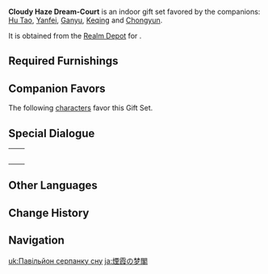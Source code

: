 {{Furnishing Infobox
|id             = 350036
|image          = Furnishing Set Cloudy Haze Dream-Court Display.png
|category       = Indoor Set
|subcategory    = Gift Set
|rarity         = 4
|adeptal_energy = 810
|load           = 1,390
|description    = "Of cloud-haze faintly dreaming."<br />A humble and unassuming bedroom alike in many ways to one you might find in Wangshu Inn. This bedroom's mystery is hard to explain in words. Sometimes it will evoke remembrance in those who pass through, like the sunlight poking through the swirling clouds. Yet it will remove the sorrows therein and leave only the marks of happenings past.<br />We are all adrift in this mortal life, and only by remembering who "we" are can we remain steady along our course. Our thoughts are clearest in the interstice between dreaming and waking. No wonder those who visit Wangshu Inn for a night find themselves re-energized a hundred times over, radiant and ready to embark on their journey once more.
|blueprint      = [[Realm Depot]]
}}
'''Cloudy Haze Dream-Court''' is an indoor gift set favored by the companions: [[Hu Tao]], [[Yanfei]], [[Ganyu]], [[Keqing]] and [[Chongyun]].

It is obtained from the [[Realm Depot]] for {{Item|Realm Currency|24|x=240}}.

==Required Furnishings==
{{Recipe
|type = Gift Set
|Entrance Rug: A Warm Welcome = 1
|Red Cedar Curio Stand = 1
|Gold-Lined Sandbearer Wardrobe = 1
|Square Pine Tea Table = 1
|Glazed Porcelain Tea Set: "Embracing Truth" = 1
|Pine-Backed Tea Chair = 2
|Gold-Lined Sandbearer Nightstand = 1
|Seashell Table Lamp = 1
|Cloudy Haze Bed = 1
|Potted Plant: Crystalline Breeze = 1
|Liuli Pavilion Sandbearer Floor Lamp = 1
|Pine Folding Screen: Billowing Sails = 1
|sort = Entrance Rug: A Warm Welcome,Red Cedar Curio Stand,Gold-Lined Sandbearer Wardrobe,Square Pine Tea Table,Glazed Porcelain Tea Set: "Embracing Truth",Pine-Backed Tea Chair,Gold-Lined Sandbearer Nightstand,Seashell Table Lamp,Cloudy Haze Bed,Potted Plant: Crystalline Breeze,Liuli Pavilion Sandbearer Floor Lamp,Pine Folding Screen: Billowing Sails
|yield = 0
}}

==Companion Favors==
The following [[characters]] favor this Gift Set.
{{Companion/Header}}
{{Companion
|character = Chongyun
|rewards = {{Card|Primogem|20}}{{Card|Shivada Jade Fragment|1}}{{Card|Mora|20,000}}
}}
{{Companion
|character = Ganyu
|rewards = {{Card|Primogem|20}}{{Card|Shivada Jade Fragment|1}}{{Card|Mora|20,000}}
}}
{{Companion
|character = Keqing
|rewards = {{Card|Primogem|20}}{{Card|Vajrada Amethyst Fragment|1}}{{Card|Mora|20,000}}
}}
{{Companion
|character = Hu Tao
|rewards = {{Card|Primogem|20}}{{Card|Agnidus Agate Fragment|1}}{{Card|Mora|20,000}}
}}
{{Companion
|character = Yanfei
|rewards = {{Card|Primogem|20}}{{Card|Agnidus Agate Fragment|1}}{{Card|Mora|20,000}}
}}
{{Companion/Footer}}

==Special Dialogue==
{{HousingCompanion|favorite}}

{| class="wikitable"
|-
| {{Card|Chongyun}} || {{Transclude|Chongyun/Companion|Cloudy Haze Dream-Court}}
|-
| {{Card|Ganyu}} || {{Transclude|Ganyu/Companion|Cloudy Haze Dream-Court}}
|-
| {{Card|Keqing}} || {{Transclude|Keqing/Companion|Cloudy Haze Dream-Court}}
|-
| {{Card|Hu Tao}} || {{Transclude|Hu Tao/Companion|Cloudy Haze Dream-Court}}
|-
| {{Card|Yanfei}} || {{Transclude|Yanfei/Companion|Cloudy Haze Dream-Court}}
|}

==Other Languages==
{{Other Languages
|en      = Cloudy Haze Dream-Court
|zhs     = 烟霞入梦阁
|zhs_rm  = Yānxiá Rùmèng Gé
|zht     = 煙霞入夢閣
|zht_rm  = Yānxiá Rùmèng Gé
|zh_tl   = Mists and Clouds Dream-Entering Pavilion
|ja      = 煙霞の梦閣
|ja_rm   = Enka no Mukaku{{Assumed}}
|ja_tl   = Smoke and Mist Dream Palace
|ko      = 안개 노을의 꿈나라 방
|ko_rm   = Angae Noeul-ui Kkumnara Bang
|ko_tl   = Foggy Sunset Dreamland Room
|es      = Pabellón de los sueños
|es_tl   = Pavillion of Dreams
|fr      = Pavillon des rêves de brume
|fr_tl   = Pavilion of Mist Dreams
|ru      = Павильон сновидений
|ru_tl   = 
|th      = ม่านหมอกแห่งแดนฝัน
|th_rm   = 
|th_tl   = 
|vi      = Yên Hà Nhập Mộng Các
|vi_tl   = 
|de      = Wolkendunst-Traumzimmer
|de_tl   = Cloudy Haze Dream Room
|id      = Kamar Pemimpi Awan
|id_tl   = Cloud Dream Room
|pt      = Neblina no Pavilhão dos Sonhos
|pt_tl   = 
}}

==Change History==
{{Change History|1.6}}

==Navigation==
{{Furnishing Navbox/Sets|type=gift}}

[[uk:Павільйон серпанку сну]]
[[ja:煙霞の梦閣]]